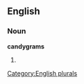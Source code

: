 ==English==

===Noun===
'''candygrams'''

# {{plural of|[[candygram]]}}

[[Category:English plurals]]